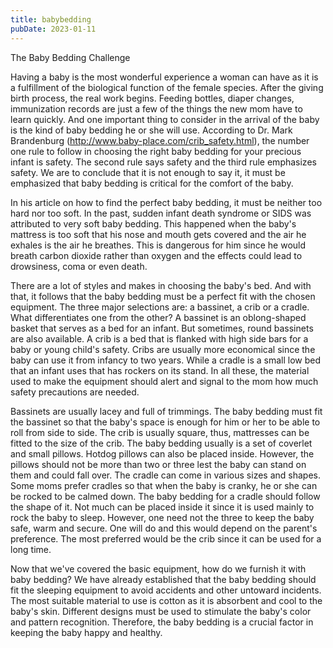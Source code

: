 ```yaml
---
title: babybedding
pubDate: 2023-01-11
---
```


The Baby Bedding Challenge

Having a baby is the most wonderful experience a woman can have as it is a fulfillment of the biological function of the female species. After the giving birth process, the real work begins. Feeding bottles, diaper changes, immunization records are just a few of the things the new mom have to learn quickly. And one important thing to consider in the arrival of the baby is the kind of baby bedding he or she will use.  According to Dr. Mark Brandenburg (http://www.baby-place.com/crib_safety.html), the number one rule to follow in choosing the right baby bedding for your precious infant is safety.  The second rule says safety and the third rule emphasizes safety. We are to conclude that it is not enough to say it, it must be emphasized that baby bedding is critical for the comfort of the baby.

In his article on how to find the perfect baby bedding, it must be neither too hard nor too soft. In the past, sudden infant death syndrome or SIDS was attributed to very soft baby bedding. This happened when the baby's mattress is too soft that his nose and mouth gets covered and the air he exhales is the air he breathes. This is dangerous for him since he would breath carbon dioxide rather than oxygen and the effects could lead to drowsiness, coma or even death.

There are a lot of styles and makes in choosing the baby's bed. And with that, it follows that the baby bedding must be a perfect fit with the chosen equipment.  The three major selections are: a bassinet, a crib or a cradle.  What differentiates one from the other? A bassinet is an oblong-shaped basket that serves as a bed for an infant.  But sometimes, round bassinets are also available. A crib is a bed that is flanked with high side bars for a baby or young child's safety. Cribs are usually more economical since the baby can use it from infancy to two years. While a cradle is a small low bed that an infant uses that has rockers on its stand.  In all these, the material used to make the equipment should alert and signal to the mom how much safety precautions are needed.

Bassinets are usually lacey and full of trimmings.  The baby bedding must fit the bassinet so that the baby's space is enough for him or her to be able to roll from side to side. The crib is usually square, thus, mattresses can be fitted to the size of the crib. The baby bedding usually is a set of coverlet and small pillows. Hotdog pillows can also be placed inside. However, the pillows should not be more than two or three lest the baby can stand on them and could fall over. The cradle can come in various sizes and shapes. Some moms prefer cradles so that when the baby is cranky, he or she can be rocked to be calmed down. The baby bedding for a cradle should follow the shape of it.  Not much can be placed inside it since it is used mainly to rock the baby to sleep. However, one need not the three to keep the baby safe, warm and secure. One will do and this would depend on the parent's preference.  The most preferred would be the crib since it can be used for a long time.

Now that we've covered the basic equipment, how do we furnish it with baby bedding? We have already established that the baby bedding should fit the sleeping equipment to avoid accidents and other untoward incidents.  The most suitable material to use is cotton as it is absorbent and cool to the baby's skin. Different designs must be used to stimulate the baby's color and pattern recognition.  Therefore, the baby bedding is a crucial factor in keeping the baby happy and healthy.